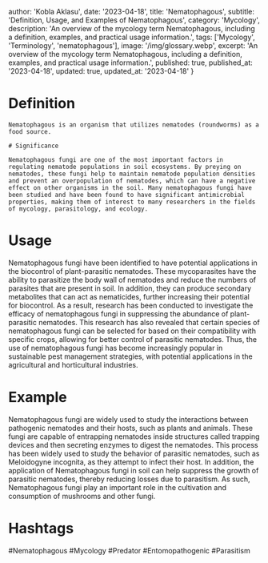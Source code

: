 
  author: 'Kobla Aklasu',
  date: '2023-04-18',
  title: 'Nematophagous',
  subtitle: 'Definition, Usage, and Examples of Nematophagous',
  category: 'Mycology',
  description: 'An overview of the mycology term Nematophagous, including a definition, examples, and practical usage information.',
  tags: ['Mycology', 'Terminology', 'nematophagous'],
  image: '/img/glossary.webp',
  excerpt: 'An overview of the mycology term Nematophagous, including a definition, examples, and practical usage information.',
  published: true,
  published_at: '2023-04-18',
  updated: true,
  updated_at: '2023-04-18'
}




# Definition
    
    Nematophagous is an organism that utilizes nematodes (roundworms) as a food source. 
    
    # Significance
    
    Nematophagous fungi are one of the most important factors in regulating nematode populations in soil ecosystems. By preying on nematodes, these fungi help to maintain nematode population densities and prevent an overpopulation of nematodes, which can have a negative effect on other organisms in the soil. Many nematophagous fungi have been studied and have been found to have significant antimicrobial properties, making them of interest to many researchers in the fields of mycology, parasitology, and ecology.

# Usage

Nematophagous fungi have been identified to have potential applications in the biocontrol of plant-parasitic nematodes. These mycoparasites have the ability to parasitize the body wall of nematodes and reduce the numbers of parasites that are present in soil. In addition, they can produce secondary metabolites that can act as nematicides, further increasing their potential for biocontrol. As a result, research has been conducted to investigate the efficacy of nematophagous fungi in suppressing the abundance of plant-parasitic nematodes. This research has also revealed that certain species of nematophagous fungi can be selected for based on their compatibility with specific crops, allowing for better control of parasitic nematodes. Thus, the use of nematophagous fungi has become increasingly popular in sustainable pest management strategies, with potential applications in the agricultural and horticultural industries.

# Example

Nematophagous fungi are widely used to study the interactions between pathogenic nematodes and their hosts, such as plants and animals. These fungi are capable of entrapping nematodes inside structures called trapping devices and then secreting enzymes to digest the nematodes. This process has been widely used to study the behavior of parasitic nematodes, such as Meloidogyne incognita, as they attempt to infect their host. In addition, the application of Nematophagous fungi in soil can help suppress the growth of parasitic nematodes, thereby reducing losses due to parasitism. As such, Nematophagous fungi play an important role in the cultivation and consumption of mushrooms and other fungi.

# Hashtags

#Nematophagous #Mycology #Predator #Entomopathogenic #Parasitism

